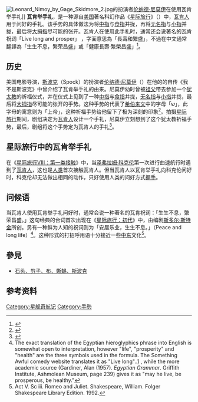 {{noteTA
|G1=StarTrek
|1=zh-cn:航天飞机; zh-tw:太空梭; zh-hk:太空穿梭機;
}}
{{Pathnav|星际旅行|瓦肯人}}
[[File:Leonard_Nimoy_by_Gage_Skidmore_2.jpg|thumb]]的扮演者[[伦纳德·尼莫伊|伦纳德·尼莫伊]]在使用瓦肯举手礼]]
'''瓦肯举手礼'''，是一种源自[[美国|美国]]著名科幻作品《[[星际旅行|星际旅行]]》（{{lang|en|''Star Trek''}}）中，[[瓦肯人|瓦肯人]]用于问好的手礼。该手势的具体做法为将[[中指|中指]]与[[食指|食指]]并拢，再将[[无名指|无名指]]与[[小指|小指]]并拢，最后将[[大拇指|大拇指]]尽可能的张开。瓦肯人在使用此手礼时，通常还会说著名的瓦肯祝词「Live long and prosper」 ，字面意思為「長壽和繁盛」，不過在中文通常翻譯為「生生不息，繁荣昌盛」或「健康長壽·繁榮昌盛」<ref>{{cite news
 |url = http://city.sina.com.cn/travel/t/2011-03-03/183414967.html
 |title = 五种流行手势背后的故事
 |publisher = 青年参考
 |date = 2011年3月3日
}}</ref>。

==历史==
美国电影导演，[[斯波克|斯波克]]（Spock）的扮演者[[伦纳德·尼莫伊|伦纳德·尼莫伊]]（{{lang|en|Leonard Simon Nimoy}}）在他的的自传《我不是斯波克》中曾介绍了瓦肯举手礼的由来。尼莫伊幼时曾被[[祖父|祖父]]带去参加一个[[犹太教|犹太教]]的祈福仪式，并在仪式上见到了一种[[中指|中指]]与[[食指|食指]]并拢，[[无名指|无名指]]与[[小指|小指]]并拢，最后将[[大拇指|大拇指]]尽可能的张开的手势。这种手势的代表了[[希伯来文|希伯来文]]中的字母「ש」，此字母的寓意则为「上帝」，这种祈福手势给他留下了极为深刻的印象<ref>{{Cite web|url=http://latimesblogs.latimes.com/herocomplex/2009/05/leonard-nimoy-star-trek-fans-can-be-scary.html#more|title=Leonard Nimoy: 'Star Trek' fans can be scary|publisher=Los Angeles Times|accessdate=2011-08-10|archive-date=2013-04-21|archive-url=https://www.webcitation.org/6G28XBCuM?url=http://herocomplex.latimes.com/uncategorized/leonard-nimoy-star-trek-fans-can-be-scary/#more|dead-url=no}}</ref>。拍摄[[星际旅行|星际旅行]]期间，剧组决定为[[瓦肯人|瓦肯人]]设计一个手礼，尼莫伊立刻想到了这个犹太教祈福手势，最后，剧组将这个手势定为瓦肯人的手礼<ref name="闻所未闻：五种流行手势背后的故事">{{cite news
 |url = http://edu.sina.com.cn/a/2010-04-28/1349187805.shtml
 |title = 闻所未闻
 |publisher = 新浪网
 |date = 2010年4月28日
}}</ref>。

==星际旅行中的瓦肯举手礼==
在《[[星际旅行VIII：第一类接触|星际旅行VIII：第一类接触]]》中，当[[泽弗拉姆·科克伦|泽弗拉姆·科克伦]]第一次进行曲速航行时遇到了[[瓦肯人|瓦肯人]]，这也是[[人类|人类]]首次接触瓦肯人。但当瓦肯人以瓦肯举手礼向科克伦问好时，科克伦却无法做出相同的动作，只好使用人类的问好方式[[握手|握手]]。

==问候语==
当瓦肯人使用瓦肯举手礼问好时，通常会说一种著名的瓦肯祝词：「生生不息，繁荣昌盛。」这句经典的台词首次出现在《[[星际旅行：初代|星际旅行：初代]]》中，由编剧[[斯多尔·斯特金|斯多尔·斯特金]]所创。另有一种鲜为人知的祝词则为「安居乐业，生生不息。」（Peace and long life）<ref>The exact translation of the Egyptian hieroglyphics phrase into English is somewhat open to interpretation, however "life", "prosperity" and "health" are the three symbols used in the formula. The Something Awful comedy website translates it as "Live long"..[http://www.somethingawful.com/d/comedy-goldmine/heiroglyphs.php?page=2] {{Wayback|url=http://www.somethingawful.com/d/comedy-goldmine/heiroglyphs.php?page=2 |date=20120217141327 }}, while the more academic source (Gardiner, Alan (1957). ''Egyptian Grammar''. Griffith Institute, Ashmolean Museum, page 239) gives it as "may he live, be prosperous, be healthy."</ref>。这种形式的打招呼用语十分接近一些[[中东|中东]]文化<ref>Act V. Sc iii. Romeo and Juliet.  Shakespeare, William. Folger Shakespeare Library Edition. 1992.</ref>。

==參見==
*[[石头、剪子、布、蜥蜴、斯波克|石头、剪子、布、蜥蜴、斯波克]]

==参考资料==
{{reflist}}

{{手势}}
{{星际旅行}}

[[Category:星舰奇航记|Category:星舰奇航记]]
[[Category:手勢|Category:手勢]]